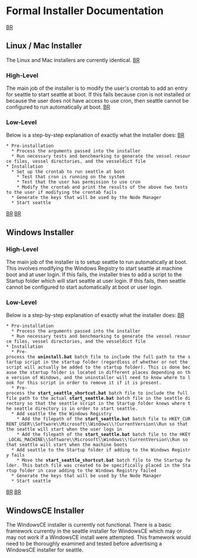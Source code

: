 = Formal Installer Documentation =
[[BR]]

== Linux / Mac Installer ==
The Linux and Mac installers are currently identical.
[[BR]]

=== High-Level ===
The main job of the installer is to modify the user's crontab to add an entry for seattle to start seattle at boot. If this fails because cron is not installed or because the user does not have access to use cron, then seattle cannot be configured to run automatically at boot.
[[BR]]

=== Low-Level ===
Below is a step-by-step explanation of exactly what the installer does: [[BR]]
 * Pre-installation
   * Process the arguments passed into the installer
   * Run necessary tests and benchmarking to generate the vessel resource files, vessel directories, and the vesseldict file
 * Installation
   * Set up the crontab to run seattle at boot
     * Test that cron is running on the system
     * Test that the user has permission to use cron
     * Modify the crontab and print the results of the above two tests to the user if modifying the crontab fails
   * Generate the keys that will be used by the Node Manager
   * Start seattle
[[BR]]
[[BR]]


== Windows Installer ==

=== High-Level ===
The main job of the installer is to setup seattle to run automatically at boot.  This involves modifying the Windows Registry to start seattle at machine boot and at user login.  If this fails, the installer tries to add a script to the Startup folder which will start seattle at user login.  If this fails, then seattle cannot be configured to start automatically at boot or user login.

=== Low-Level ===
Below is a step-by-step explanation of exactly what the installer does: [[BR]]
 * Pre-installation
   * Process the arguments passed into the installer
   * Run necessary tests and benchmarking to generate the vessel resource files, vessel directories, and the vesseldict file
 * Installation
   * Pre-process the '''uninstall.bat''' batch file to include the full path to the startup script in the startup folder (regardless of whether or not the script will actually be added to the startup folder). This is done because the startup folder is located in different places depending on the version of Windows, and the uninstaller will need to know where to look for this script in order to remove it if it is present.
   * Pre-process the '''start_seattle_shortcut.bat''' batch file to include the full file path to the actual '''start_seattle.bat''' batch file in the seattle directory so that the seattle script in the Startup folder knows where the seattle directory is in order to start seattle.
   * Add seattle the the Windows Registry
     * Add the filepath of the '''start_seattle.bat''' batch file to HKEY_CURRENT_USER\\Software\\Microsoft\\Windows\\!CurrentVersion\\Run so that the seattle will start when the user logs in
     * Add the filepath of the '''start_seattle.bat''' batch file to the HKEY_LOCAL_MACHINE\\Software\\Microsoft\\Windows\\!CurrentVersion\\Run so that seattle will start when the machine boots
   * Add seattle to the Startup folder if adding to the Windows Registry fails
     * Move the '''start_seattle_shortcut.bat''' batch file to the Startup folder. This batch file was created to be specifically placed in the Startup folder in case adding to the Windows Registry failed
   * Generate the keys that will be used by the Node Manager
   * Start seattle
[[BR]]
[[BR]]

== WindowsCE Installer ==
The WindowsCE installer is currently not functional.  There is a basic framework currently in the seattle installer for WindowsCE which may or may not work if a WindowsCE install were attempted.  This framework would need to be thoroughly examined and tested before advertising a WindowsCE installer for seattle.